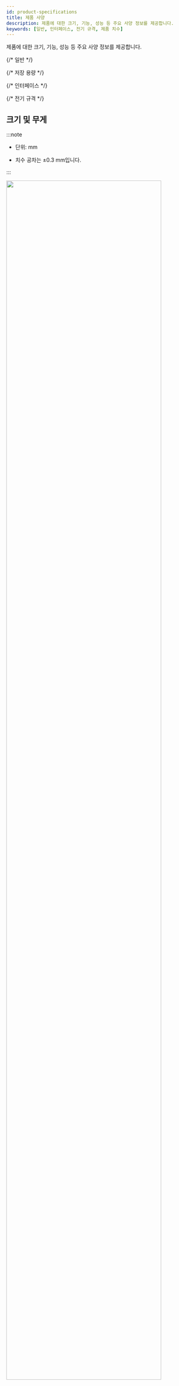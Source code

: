```yaml
---
id: product-specifications
title: 제품 사양
description: 제품에 대한 크기, 기능, 성능 등 주요 사양 정보를 제공합니다.
keywords: [일반, 인터페이스, 전기 규격, 제품 치수]
---
```


제품에 대한 크기, 기능, 성능 등 주요 사양 정보를 제공합니다.


{/* 일반 */}
<SpecSection data={specs.inputmodule.general} />

{/* 저장 용량 */}
<SpecSection data={specs.inputmodule.storage} />

{/* 인터페이스 */}
<SpecSection data={specs.inputmodule.interface} />

{/* 전기 규격 */}
<SpecSection data={specs.inputmodule.power} />

## 크기 및 무게

:::note

* 단위: mm

* 치수 공차는 ±0.3 mm입니다.

:::

<Image src='/img/device/im120-dimension.svg' width='90%' className='none' alone />

:::note

<Anno id='anno1'>1)</Anno> 다중 색상

  * POWER - 1개

  * STATUS - 1개

  * RS-485 TX - 1개

  * RS-485 RX - 1개

  * Supervised Input - 12개

  * RELAY - 2개

  * AUX IN - 2개

  * TAMPER - 1개

<Anno id='anno2'>2)</Anno> 네트워크 연결이 끊겼을 때 발생한 이벤트를 포트당 최대 10개까지 저장하며, 이벤트가 10개를 초과할 경우 먼저 발생한 이벤트 로그 순으로 삭제됩니다.

<Anno id='anno3'>3)</Anno> Input 또는 Supervised 입력 중 선택하여 사용할 수 있습니다.

:::

:::info

제품 사양은 성능 개선을 위해 예고 없이 변경될 수 있습니다.

:::